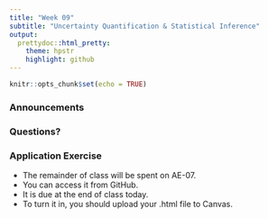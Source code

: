 ```yaml
---
title: "Week 09"
subtitle: "Uncertainty Quantification & Statistical Inference"
output: 
  prettydoc::html_pretty:
    theme: hpstr
    highlight: github
---
```


```r
knitr::opts_chunk$set(echo = TRUE)
```

### Announcements



### Questions?



### Application Exercise

-   The remainder of class will be spent on AE-07.
- You can access it from GitHub. 
- It is due at the end of class today. 
-   To turn it in, you should upload your .html file to Canvas.
